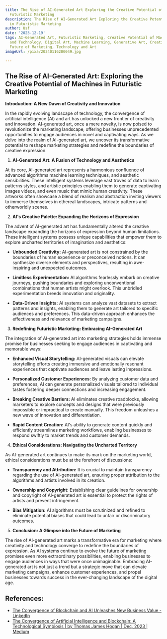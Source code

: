 ```yaml
---
title: The Rise of AI-Generated Art Exploring the Creative Potential of Machines in
  Futuristic Marketing
description: The Rise of AI-Generated Art Exploring the Creative Potential of Machines
  in Futuristic Marketing
author: Usf
date: '2023-12-19'
tags: AI-Generated Art, Futuristic Marketing, Creative Potential of Machines, Art
  and Technology, Digital Art, Machine Learning, Generative Art, Creativity and AI,
  Future of Marketing, Technology and Art
imageUrl: /pixa/20240116200049.jpg

---
```

## The Rise of AI-Generated  Art: Exploring the Creative Potential of Machines  in Futuristic Marketing

**Introduction: A New Dawn  of Creativity and  Innovation**

In the  rapidly evolving landscape of technology, the convergence of artificial intelligence (AI) and art has unlocked a new frontier  of creativity and innovation. AI-generated  art, once a mere novelty, is now poised to revolutionize the marketing  landscape, offering businesses  unprecedented opportunities to engage audiences in novel and captivating ways. As we delve into the realm of AI-generated art, we  uncover its transformative potential to reshape marketing strategies and redefine the boundaries  of  creative expression.

1. **AI-Generated Art: A Fusion  of Technology and Aesthetics**

At its core,  AI-generated art represents a harmonious confluence of advanced algorithms  machine learning techniques,  and aesthetic sensibilities. These intelligent systems leverage vast troves of  data to learn patterns styles, and artistic principles enabling them to generate captivating images videos, and even  music that mimic human creativity. These artworks often showcase a blend of  realism and abstraction inviting viewers  to immerse themselves in ethereal landscapes, intricate patterns and otherworldly scenes.

2. **AI's Creative Palette: Expanding the Horizons of Expression**

The advent of  AI-generated art has fundamentally altered  the creative  landscape expanding the horizons of expression  beyond human limitations. These intelligent systems possess unique capabilities that empower them to explore uncharted territories of imagination and aesthetics:

- **Unbounded Creativity:** AI-generated art is not constrained by the boundaries of human experience  or preconceived notions. It can synthesize diverse  elements and perspectives, resulting in awe-inspiring  and unexpected outcomes.

- **Limitless Experimentation:** AI algorithms fearlessly embark on creative journeys, pushing boundaries  and exploring unconventional combinations that human artists  might  overlook. This unbridled experimentation breeds innovation and originality.

- **Data-Driven Insights:** AI systems can analyze vast  datasets to extract patterns and insights,  enabling them to generate art tailored to specific audiences and preferences. This data-driven approach enhances the effectiveness and relevance of marketing campaigns.

3. **Redefining Futuristic Marketing: Embracing AI-Generated Art**

The integration of AI-generated art into marketing strategies holds  immense promise for businesses seeking  to engage audiences in captivating and memorable  ways:

- **Enhanced Visual Storytelling:** AI-generated visuals  can  elevate  storytelling efforts creating immersive and emotionally resonant experiences that captivate audiences and leave lasting impressions.

- **Personalized Customer Experiences:** By analyzing customer data and preferences, AI can generate personalized visuals tailored to individual tastes fostering deeper connections and increasing  engagement.

- **Breaking Creative  Barriers:** AI eliminates creative roadblocks,  allowing marketers  to explore concepts and designs that  were previously impossible or impractical to create manually. This freedom unleashes a new wave of innovation and  differentiation.

-  **Rapid Content  Creation:** AI's  ability to generate content quickly and efficiently streamlines marketing workflows, enabling businesses to respond swiftly to market trends and customer  demands.

4. **Ethical Considerations: Navigating the  Uncharted  Territory**

As AI-generated art continues to make its mark on the marketing world, ethical considerations must be  at the forefront of discussions:

- **Transparency and Attribution:** It is crucial to maintain transparency regarding the use  of AI-generated art, ensuring proper attribution to the algorithms and artists involved in its creation.

- **Ownership and Copyright:** Establishing clear guidelines for ownership and copyright of AI-generated art is essential to protect the rights of artists and prevent infringement.

- **Bias Mitigation:** AI algorithms must be  scrutinized and refined to eliminate potential biases  that could lead to unfair or discriminatory outcomes.

5. **Conclusion: A Glimpse into the  Future of Marketing**

The  rise of AI-generated art marks a transformative era for  marketing where creativity  and technology converge to redefine the boundaries of expression.  As AI systems continue to evolve the future of marketing promises even more  extraordinary possibilities, enabling businesses to engage audiences in ways that were once unimaginable. Embracing AI-generated art is not  just a trend but a strategic move that can elevate marketing campaigns, enhance customer experiences, and propel businesses towards success in the ever-changing  landscape of the digital age.

## References:
- [The Convergence of Blockchain and AI Unleashes New Business Value - LinkedIn](https://www.linkedin.com/pulse/convergence-blockchain-ai-unleashes-new)
- [The Convergence of Artificial Intelligence and Blockchain: A Technological Symbiosis | by Thomas James Hogan | Dec, 2023 | Medium](https://medium.com/@chaplainhogan/the-convergence-of-artificial-intelligence-and-blockchain-a-technological-symbiosis-b5dc9701a14a)
